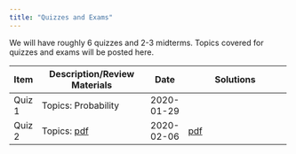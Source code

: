 ```yaml
---
title: "Quizzes and Exams"
---
```


We will have roughly 6 quizzes and 2-3 midterms.  Topics covered for quizzes and exams will be posted here.

+---------+----------------------------------------------------------+---------------+----------------------------------------------------------+
| Item    | Description/Review Materials                             | Date          | Solutions                                                |
+=========+==========================================================+===============+==========================================================+
| Quiz 1  | Topics: Probability                                      | 2020-01-29    |                                                          |
+---------+----------------------------------------------------------+---------------+----------------------------------------------------------+
| Quiz 2  | Topics: [pdf](quizzes/q2/quiz2_topics.pdf)               | 2020-02-06    | [pdf](quizzes/q2/quiz2_solutions.pdf)                    |
+---------+----------------------------------------------------------+---------------+----------------------------------------------------------+
